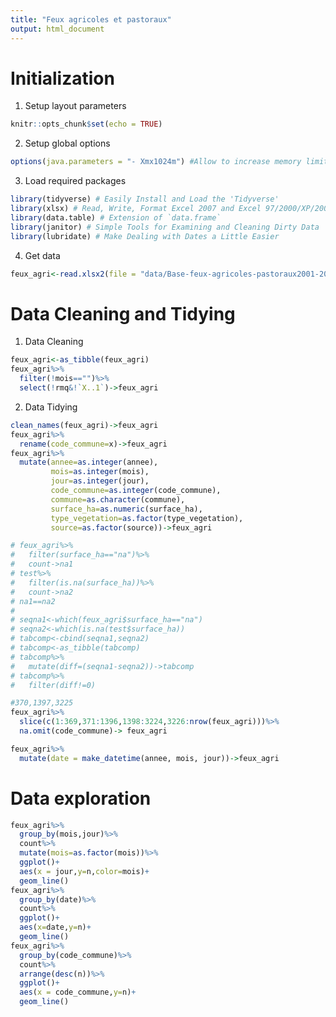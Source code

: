 ```yaml
---
title: "Feux agricoles et pastoraux"
output: html_document
---
```


# Initialization

1.  Setup layout parameters

```r
knitr::opts_chunk$set(echo = TRUE)
```

2.  Setup global options

```r
options(java.parameters = "- Xmx1024m") #Allow to increase memory limit
```

3.  Load required packages

```r
library(tidyverse) # Easily Install and Load the 'Tidyverse'
library(xlsx) # Read, Write, Format Excel 2007 and Excel 97/2000/XP/2003 Files
library(data.table) # Extension of `data.frame`
library(janitor) # Simple Tools for Examining and Cleaning Dirty Data
library(lubridate) # Make Dealing with Dates a Little Easier

```

4.  Get data

```r
feux_agri<-read.xlsx2(file = "data/Base-feux-agricoles-pastoraux2001-2021-10092021.xlsx",sheetName = "feux agricoles")
```

# Data Cleaning and Tidying

1.  Data Cleaning

```r
feux_agri<-as_tibble(feux_agri)
feux_agri%>%
  filter(!mois=="")%>%
  select(!rmq&!`X..1`)->feux_agri
```

2.  Data Tidying

```r
clean_names(feux_agri)->feux_agri
feux_agri%>%
  rename(code_commune=x)->feux_agri
feux_agri%>%
  mutate(annee=as.integer(annee),
         mois=as.integer(mois),
         jour=as.integer(jour),
         code_commune=as.integer(code_commune),
         commune=as.character(commune),
         surface_ha=as.numeric(surface_ha),
         type_vegetation=as.factor(type_vegetation),
         source=as.factor(source))->feux_agri

# feux_agri%>%
#   filter(surface_ha=="na")%>%
#   count->na1
# test%>%
#   filter(is.na(surface_ha))%>%
#   count->na2
# na1==na2
# 
# seqna1<-which(feux_agri$surface_ha=="na")
# seqna2<-which(is.na(test$surface_ha))
# tabcomp<-cbind(seqna1,seqna2)
# tabcomp<-as_tibble(tabcomp)
# tabcomp%>%
#   mutate(diff=(seqna1-seqna2))->tabcomp
# tabcomp%>%
#   filter(diff!=0)

#370,1397,3225
feux_agri%>%
  slice(c(1:369,371:1396,1398:3224,3226:nrow(feux_agri)))%>%
  na.omit(code_commune)-> feux_agri

feux_agri%>% 
  mutate(date = make_datetime(annee, mois, jour))->feux_agri
```

# Data exploration

```r
feux_agri%>%
  group_by(mois,jour)%>%
  count%>%
  mutate(mois=as.factor(mois))%>%
  ggplot()+
  aes(x = jour,y=n,color=mois)+
  geom_line()
feux_agri%>%
  group_by(date)%>%
  count%>%
  ggplot()+
  aes(x=date,y=n)+
  geom_line()
feux_agri%>%
  group_by(code_commune)%>%
  count%>%
  arrange(desc(n))%>%
  ggplot()+
  aes(x = code_commune,y=n)+
  geom_line()
```

